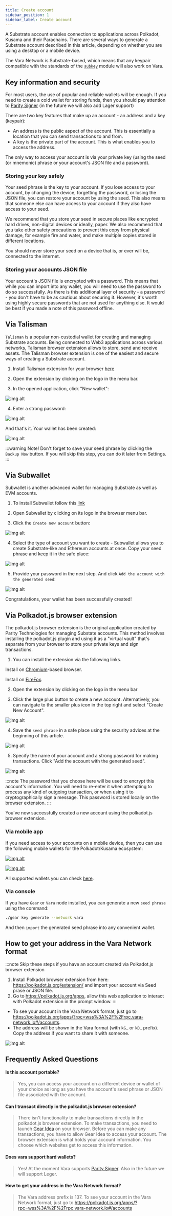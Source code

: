 ```yaml
---
title: Create account
sidebar_position: 1
sidebar_label: Create account
---
```


A Substrate account enables connection to applications across Polkadot, Kusama and their Parachains. There are several ways to generate a Substrate account described in this article, depending on whether you are using a desktop or a mobile device.

The Vara Network is Substrate-based, which means that any keypair compatible with the standards of the [`subkey`](https://docs.substrate.io/reference/command-line-tools/subkey/) module will also work on Vara.

## Key information and security

For most users, the use of popular and reliable wallets will be enough.
If you need to create a cold wallet for storing funds, then you should pay attention to [Parity Signer](parity-signer.mdx) (in the future we will also add Lager support)

There are two key features that make up an account - an address and a key (keypair):
- An address is the public aspect of the account. This is essentially a location that you can send transactions to and from. 
- A key is the private part of the account. This is what enables you to access the address.

The only way to access your account is via your private key (using the seed (or mnemonic) phrase or your account's JSON file and a password).

### Storing your key safely

Your seed phrase is the key to your account. If you lose access to your account, by changing the device, forgetting the password, or losing the JSON file, you can restore your account by using the seed. This also means that someone else can have access to your account if they also have access to your seed.

We recommend that you store your seed in secure places like encrypted hard drives, non-digital devices or ideally, paper. We also recommend that you take other safety precautions to prevent this copy from physical damage, for example fire and water, and make multiple copies stored in different locations.

You should never store your seed on a device that is, or ever will be, connected to the internet.

### Storing your accounts JSON file

Your account's JSON file is encrypted with a password. This means that while you can import into any wallet, you will need to use the password to do so successfully. As there is this additional layer of security - a password - you don't have to be as cautious about securing it. However, it's worth using highly secure passwords that are not used for anything else. It would be best if you made a note of this password offline.

## Via Talisman

`Talisman` is a popular non-custodial wallet for creating and managing Substrate accounts. Being connected to Web3 applications across various networks, Talisman browser extension allows to store, send and receive assets. The Talisman browser extension is one of the easiest and secure ways of creating a Substrate account. 

1. Install Talisman extension for your browser [here](https://talisman.xyz/)

2. Open the extension by clicking on the logo in the menu bar.

3. In the opened application, click "New wallet":

![img alt](./img/talisman-1.png)

4. Enter a strong password:

![img alt](./img/talisman-2.png)

And that's it. Your wallet has been created:

![img alt](./img/talisman-3.png)

:::warning Note!
Don't forget to save your seed phrase by clicking the `Backup Now` button. If you will skip this step, you can do it later from Settings.
:::

## Via Subwallet

Subwallet is another advanced wallet for managing Substrate as well as EVM accounts.

1. To install Subwallet follow this [link](https://subwallet.app/download.html)

2. Open Subwallet by clicking on its logo in the browser menu bar.

3. Click the `Create new account` button:

![img alt](./img/subwallet-1.png)

4. Select the type of account you want to create - Subwallet allows you to create Substrate-like and Ethereum accounts at once. Copy your seed phrase and keep it in the safe place:

![img alt](./img/subwallet-2.png)

5. Provide your password in the next step. And click `Add the account with the generated seed`:

![img alt](./img/subwallet-3.png)

Congratulations, your wallet has been successfully created!

## Via Polkadot.js browser extension

The polkadot.js browser extension is the original application created by Parity Technologies for managing Substate accounts. This method involves installing the polkadot.js plugin and using it as a "virtual vault" that's separate from your browser to store your private keys and sign transactions.

1. You can install the extension via the following links.

Install on [Chromium](https://chrome.google.com/webstore/detail/polkadot%7Bjs%7D-extension/mopnmbcafieddcagagdcbnhejhlodfdd?hl=en)-based browser.

Install on [FireFox](https://addons.mozilla.org/en-US/firefox/addon/polkadot-js-extension).

2. Open the extension by clicking on the logo in the menu bar

3. Click the large plus button to create a new account. Alternatively, you can navigate to the smaller plus icon in the top right and select "Create New Account".

![img alt](./img/create-account-1.png)

4. Save the `seed phrase` in a safe place using the security advices at the beginning of this article.

![img alt](./img/create-account-2.png)

5.  Specify the name of your account and a strong password for making transactions. Click "Add the account with the generated seed".

![img alt](./img/create-account-3.png)

:::note
The password that you choose here will be used to encrypt this account's information. You will need to re-enter it when attempting to process any kind of outgoing transaction, or when using it to cryptographically sign a message. This password is stored locally on the browser extension.
:::

You've now successfully created a new account using the polkadot.js browser extension.

### Via mobile app

If you need access to your accounts on a mobile device, then you can use the following mobile wallets for the Polkadot/Kusama ecosystem:

[![img alt](./img/nova-logo.png)](https://novawallet.io/)

[![img alt](./img/subwallet-logo.png)](https://subwallet.app/)

All supported wallets you can check [here](https://wiki.polkadot.network/docs/build-wallets).

### Via console

If you have `Gear` or `Vara` node installed, you can generate a new `seed phrase` using the command:

```sh
./gear key generate --network vara
```

And then `import` the generated seed phrase into any convenient wallet.

## How to get your address in the Vara Network format

:::note Skip these steps if you have an account created via Polkadot.js browser extension
1. Install Polkadot browser extension from here: https://polkadot.js.org/extension/ and import your account via Seed prase or JSON file. 
2. Go to https://polkadot.js.org/apps, allow this web application to interact with Polkadot extension in the prompt window.
:::

- To see your account in the Vara Network format, just go to https://polkadot.js.org/apps/?rpc=wss%3A%2F%2Frpc.vara-network.io#/accounts.
- The address will be shown in the Vara format (with `kG…` or `kD…` prefix). Copy the address if you want to share it with someone.

![img alt](./img/pdjs-vara-account.png)

## Frequently Asked Questions

#### Is this account portable?

> Yes, you can access your account on a different device or wallet of your choice as long as you have the account's seed
> phrase or JSON file associated with the account.

#### Can I transact directly in the polkadot.js browser extension?

> There isn't functionality to make transactions directly in the polkadot.js browser extension.
> To make transactions, you need to launch [Gear Idea](https://idea.gear-tech.io) on your browser.
> Before you can make any transactions, you have to allow Gear Idea to access your account.
> The browser extension is what holds your account information. You choose which websites get to access this information.

#### Does vara support hard wallets?

> Yes! At the moment Vara supports [Parity Signer](parity-signer.mdx). Also in the future we will support Leger.

#### How to get your address in the Vara Network format?

> The Vara address prefix is 137. To see your account in the Vara Network format, just go to https://polkadot.js.org/apps/?rpc=wss%3A%2F%2Frpc.vara-network.io#/accounts
